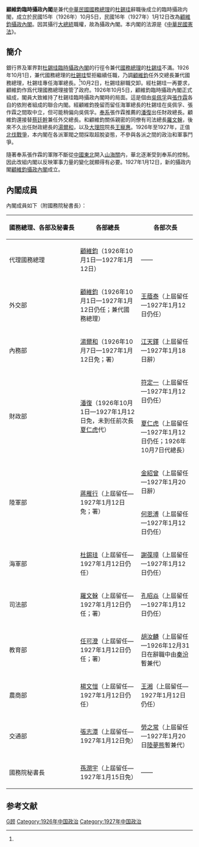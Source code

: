 '''顧維鈞臨時攝政內閣'''是兼代[[中華民國國務總理|中華民國國務總理]]的[[杜錫珪|杜錫珪]]辭職後成立的臨時攝政内閣，成立於民國15年（1926年）10月5日，民國16年（1927年）1月12日改為[[顧維鈞攝政內閣|顧維鈞攝政內閣]]。因其攝行[[中華民國大總統|大總統]]職權，故為攝政內閣。{{r|one|page=296-300}}本内閣的法源是《[[曹錕憲法|中華民國憲法]]》。

==簡介==
銀行界及軍界對[[杜錫珪臨時攝政內閣|杜錫珪臨時攝政內閣]]的行徑令兼代[[中華民國國務總理|國務總理]]的[[杜錫珪|杜錫珪]]不滿。{{r|one|page=296-300}}1926年10月1日，兼代國務總理的[[杜錫珪|杜錫珪]]堅拒繼續任職，乃調[[顧維鈞|顧維鈞]]任外交總長兼代國務總理，杜錫珪專任海軍總長。{{r|two|page=221}}<ref name="three"/>10月2日，杜錫珪辭職交卸。經杜錫珪一再要求，顧維鈞作爲代理國務總理接管了政府。1926年10月5日，顧維鈞臨時攝政內閣正式組成，閣員大致維持了杜錫珪臨時攝政內閣時的局面。這是個由[[吳佩孚|吳佩孚]]與[[張作霖|張作霖]]各自的依附者組成的聯合内閣。經顧維鈞挽留而留任海軍總長的杜錫珪在吳佩孚、張作霖之間取中立，但可能稍偏向吳佩孚。[[奉系|奉系]]張作霖推薦的[[潘復|潘復]]出任財政總長。顧維鈞還接替[[蔡廷幹|蔡廷幹]]兼任外交總長。和顧維鈞關係親密的同僚有司法總長[[羅文榦|羅文榦]]，後來不久出任財政總長的[[湯爾和|湯爾和]]，以及[[中華民國大理院|大理院]]院長[[王寵惠|王寵惠]]。1926年至1927年，正值[[北伐戰爭|北伐戰爭]]，本内閣在各派軍閥之間採取超脫姿態，不參與各派之間的政治和軍事鬥爭。{{r|one|page=296-300}}

隨著奉系張作霖的軍隊不斷從[[中國東北|中國東北]]開入[[山海關|山海關]]内，華北逐漸受到奉系的控制。因此改組内閣以反映軍事力量的變化就顯得有必要。1927年1月12日，新的攝政内閣[[顧維鈞攝政內閣|顧維鈞攝政內閣]]成立。{{r|one|page=296-300}}

==內閣成員==
內閣成員如下（附國務院秘書長）：{{r|two|page=29-32}}{{r|two|page=61-64}}
{| class="wikitable" border="1" cellspacing="0" cellpadding="1"
|-
! style="white-space:nowrap" |國務總理、各部及秘書長!!各部總長!!各部次長
|-
!代理國務總理
|[[顧維鈞|顧維鈞]]（1926年10月1日—1927年1月12日）||——
|-
!外交部
|[[顧維鈞|顧維鈞]]（1926年10月1日—1927年1月12日仍任；兼代國務總理）||[[王蔭泰|王蔭泰]]（上屆留任—1927年1月12日仍任）
|-
!內務部
|[[湯爾和|湯爾和]]（1926年10月7日—1927年1月12日免；署）||[[江天鐸|江天鐸]]（上屆留任—1927年1月18日辭）
|-
!rowspan="2"|財政部
|rowspan="2"|[[潘復|潘復]]（1926年10月1日—1927年1月12日免，未到任前次長[[夏仁虎|夏仁虎]]代）||[[符定一|符定一]]（上屆留任—1927年1月12日仍任）
|-
|[[夏仁虎|夏仁虎]]（上屆留任—1927年1月12日仍任；1926年10月7日代總長）
|-
!rowspan="2"|陸軍部
|rowspan="2"|[[蔣雁行|蔣雁行]]（上屆留任—1927年1月12日免；署）||[[金紹曾|金紹曾]]（上屆留任—1927年1月20日辭）
|-
|[[何恩溥|何恩溥]]（上屆留任—1927年1月12日仍任）
|-
!海軍部
|[[杜錫珪|杜錫珪]]（上屆留任—1927年1月12日仍任）||[[謝葆璋|謝葆璋]]（上屆留任—1927年1月12日仍任）
|-
!司法部
|[[羅文榦|羅文榦]]（上屆留任—1927年1月12日仍任；署）||[[孔昭焱|孔昭焱]]（上屆留任—1927年1月12日仍任）
|-
!教育部
|[[任可澄|任可澄]]（上屆留任—1927年1月12日仍任；署）||[[胡汝麟|胡汝麟]]（上屆留任—1926年12月31日在辭職中由[[秦汾|秦汾]]暫兼代）
|-
!農商部
|[[楊文愷|楊文愷]]（上屆留任—1927年1月12日仍任）||[[王湘|王湘]]（上屆留任—1927年1月12日仍任）
|-
!交通部
|[[張志潭|張志潭]]（上屆留任—1927年1月12日免）||[[勞之常|勞之常]]（上屆留任—1927年1月20日[[陸夢熊|陸夢熊]]暫兼代）
|-
!國務院秘書長
|[[孫潤宇|孫潤宇]]（上屆留任—1927年1月15日免）||——
|}

==参考文献==
{{reflist|refs=
<ref name="one">{{Cite book | author = 顾维钧 | title = 顾维钧回忆录（第一分册）| location = 北京 | publisher = 中华书局 | date = 1983 | pages = | ISBN =  | quote = }}</ref>
<ref name="two">{{Cite book | author = 钱实甫 编著，黄清根 整理 | title = 北洋政府职官年表| location = 上海 | publisher = 华东师范大学出版社 | date = 1991 | pages = | ISBN =  | quote = }}</ref>
<ref name="three">{{Cite book | author = 郭廷以 | title = 中華民國史事日誌（二）| location = 臺北 | publisher = 中央研究院近代史研究所 | date = 1984 | pages = | ISBN =  | quote = }}</ref>
}}

{{北洋時期內閣|[[杜錫珪臨時攝政內閣|杜錫珪臨時攝政內閣]]|顧維鈞臨時攝政內閣|1926年10月5日—1927年1月12日|[[顧維鈞攝政內閣|顧維鈞攝政內閣]]}}
[[Category:中华民国北洋政府内阁|G顾]]
[[Category:1926年中国政治|Category:1926年中国政治]]
[[Category:1927年中国政治|Category:1927年中国政治]]